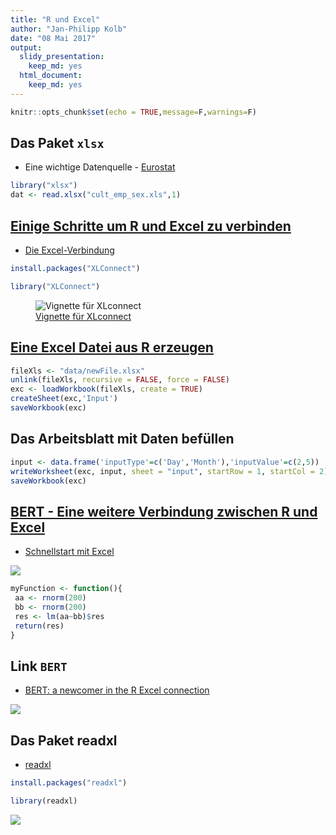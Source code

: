 ```yaml
---
title: "R und Excel"
author: "Jan-Philipp Kolb"
date: "08 Mai 2017"
output: 
  slidy_presentation:
    keep_md: yes
  html_document: 
    keep_md: yes
---
```


```r
knitr::opts_chunk$set(echo = TRUE,message=F,warnings=F)
```

## Das Paket `xlsx`

- Eine wichtige Datenquelle - [Eurostat](http://appsso.eurostat.ec.europa.eu/nui/setupDownloads.do)

```r
library("xlsx")
dat <- read.xlsx("cult_emp_sex.xls",1)
```

## [Einige Schritte um R und Excel zu verbinden](http://www.milanor.net/blog/steps-connect-r-excel-xlconnect/)

- [Die Excel-Verbindung](https://www.r-bloggers.com/r-the-excel-connection/)

```r
install.packages("XLConnect")
```

```r
library("XLConnect")
```

![[Vignette für XLconnect](https://cran.r-project.org/web/packages/XLConnect/vignettes/XLConnect.pdf)](figure/XLconnect.PNG)

## [Eine Excel Datei aus R erzeugen](http://www.milanor.net/blog/steps-connect-r-excel-xlconnect/)

```r
fileXls <- "data/newFile.xlsx"
unlink(fileXls, recursive = FALSE, force = FALSE)
exc <- loadWorkbook(fileXls, create = TRUE)
createSheet(exc,'Input')
saveWorkbook(exc)
```

## Das Arbeitsblatt mit Daten befüllen

```r
input <- data.frame('inputType'=c('Day','Month'),'inputValue'=c(2,5))
writeWorksheet(exc, input, sheet = "input", startRow = 1, startCol = 2)
saveWorkbook(exc)
```

## [BERT - Eine weitere Verbindung zwischen R und Excel](https://www.r-bloggers.com/bert-a-newcomer-in-the-r-excel-connection/)

- [Schnellstart mit Excel](https://bert-toolkit.com/bert-quick-start)

![](figure/BERTaddins.PNG)


```r
myFunction <- function(){
 aa <- rnorm(200)
 bb <- rnorm(200)
 res <- lm(aa~bb)$res
 return(res)
}
```


## Link `BERT`

- [BERT: a newcomer in the R Excel connection](https://www.r-bloggers.com/bert-a-newcomer-in-the-r-excel-connection/)

![](figure/NewcomerBERT.PNG)

## Das Paket readxl

- [readxl](https://www.r-bloggers.com/get-data-out-of-excel-and-into-r-with-readxl/)

```r
install.packages("readxl")
```

```r
library(readxl)
```

![](figure/Rexcel.PNG)

